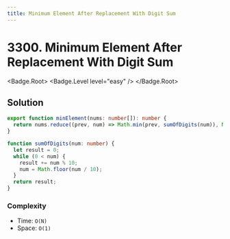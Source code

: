 ```yaml
---
title: Minimum Element After Replacement With Digit Sum
---
```


# 3300. Minimum Element After Replacement With Digit Sum

<Badge.Root>
  <Badge.Level level="easy" />
</Badge.Root>

## Solution

```typescript filename="solution.ts" copy
export function minElement(nums: number[]): number {
  return nums.reduce((prev, num) => Math.min(prev, sumOfDigits(num)), Number.MAX_SAFE_INTEGER);
}

function sumOfDigits(num: number) {
  let result = 0;
  while (0 < num) {
    result += num % 10;
    num = Math.floor(num / 10);
  }
  return result;
}
```

### Complexity

- Time: `O(N)`
- Space: `O(1)`

<ProblemLink
  codingSite="leetcode"
  href="https://leetcode.com/problems/minimum-element-after-replacement-with-digit-sum"
  title="Minimum Element After Replacement With Digit Sum"
/>
